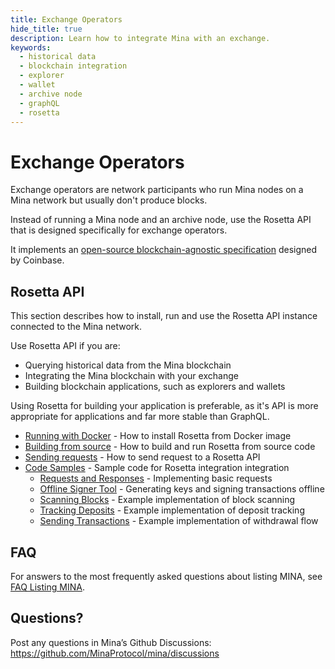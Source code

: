 ```yaml
---
title: Exchange Operators
hide_title: true
description: Learn how to integrate Mina with an exchange.
keywords:
  - historical data
  - blockchain integration
  - explorer
  - wallet
  - archive node
  - graphQL
  - rosetta
---
```


# Exchange Operators

Exchange operators are network participants who run Mina nodes on a Mina network but usually don't produce blocks.

Instead of running a Mina node and an archive node, use the Rosetta API that is designed specifically for exchange operators.

It implements an [open-source blockchain-agnostic specification](https://docs.cloud.coinbase.com/rosetta/docs/welcome) designed by Coinbase.

## Rosetta API

This section describes how to install, run and use the Rosetta API instance connected to the Mina network.

Use Rosetta API if you are:
- Querying historical data from the Mina blockchain
- Integrating the Mina blockchain with your exchange
- Building blockchain applications, such as explorers and wallets

Using Rosetta for building your application is preferable, as it's API is more appropriate for applications and far more stable than GraphQL.


- [Running with Docker](/exchange-operators/rosetta/run-with-docker) - How to install Rosetta from Docker image
- [Building from source](/exchange-operators/rosetta/build-from-sources) - How to build and run Rosetta from source code
- [Sending requests](/exchange-operators/rosetta/send-requests) - How to send request to a Rosetta API
- [Code Samples](/exchange-operators/rosetta/samples) - Sample code for Rosetta integration integration
    - [Requests and Responses](/exchange-operators/rosetta/samples/requests) - Implementing basic requests
    - [Offline Signer Tool](/exchange-operators/rosetta/samples/using-signer) - Generating keys and signing transactions offline
    - [Scanning Blocks](/exchange-operators/rosetta/samples/scan-blocks) - Example implementation of block scanning
    - [Tracking Deposits](/exchange-operators/rosetta/samples/track-deposits) - Example implementation of deposit tracking
    - [Sending Transactions](/exchange-operators/rosetta/samples/send-transactions) - Example implementation of withdrawal flow


## FAQ

For answers to the most frequently asked questions about listing MINA, see [FAQ Listing MINA](/exchange-operators/faq).

## Questions?

Post any questions in Mina’s Github Discussions: https://github.com/MinaProtocol/mina/discussions
